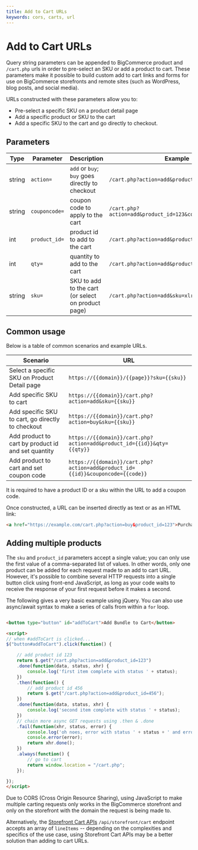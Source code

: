```yaml
---
title: Add to Cart URLs
keywords: cors, carts, url
---
```


# Add to Cart URLs

Query string parameters can be appended to BigCommerce product and `/cart.php` urls in order to pre-select an SKU or add a product to cart. These parameters make it possible to build custom add to cart links and forms for use on BigCommerce storefronts and remote sites (such as WordPress, blog posts, and social media).

URLs constructed with these parameters allow you to:
* Pre-select a specific SKU on a product detail page
* Add a specific product or SKU to the cart
* Add a specific SKU to the cart and go directly to checkout.

## Parameters

| **Type**| **Parameter** | **Description**                                     | **Example**                                                 |
|-- |-|--|-|
| string  | `action=`     | `add` or  `buy`; `buy` goes directly to checkout    | `/cart.php?action=add&product_id=123`                       |
| string  | `couponcode=` | coupon code to apply to the cart                    | `/cart.php?action=add&product_id=123&couponcode=10off100`   |
| int     | `product_id=` | product id to add to the cart                       | `/cart.php?action=add&product_id=123`                       |
| int     | `qty=`        | quantity to add to the cart                         | `/cart.php?action=add&product_id=123&qty=3`                 |
| string  | `sku=`        | SKU to add to the cart (or select on product page)  | `/cart.php?action=add&sku=xlredtshirt`                      |

## Common usage

Below is a table of common scenarios and example URLs.


| **Scenario**                                                 | **URL**                                                              |
|--|-|
| Select a specific SKU on Product Detail page                 |`https://{{domain}}/{{page}}?sku={{sku}}`                             |
| Add specific SKU to cart                                     |`https://{{domain}}/cart.php?action=add&sku={{sku}}`                  |
| Add specific SKU to cart, go directly to checkout            |`https://{{domain}}/cart.php?action=buy&sku={{sku}}`                  |
| Add product to cart by product id and set quantity           |`https://{{domain}}/cart.php?action=add&product_id={{id}}&qty={{qty}}`|
| Add product to cart and set coupon code                      |`https://{{domain}}/cart.php?action=add&product_id={{id}}&couponcode={{code}}`          |

 <Callout type="info">
  It is required to have a product ID or a sku within the URL to add a coupon code.
 </Callout>

Once constructed, a URL can be inserted directly as text or as an HTML link:

```html showLineNumbers copy
<a href="https://example.com/cart.php?action=buy&product_id=123">Purchase Our New Product Now!</a>
```

## Adding multiple products

The `sku` and `product_id` parameters accept a single value; you can only use the first value of a comma-separated list of values. In other words, only one product can be added for each request made to an add to cart URL. However, it's possible to combine several HTTP requests into a single button click using front-end JavaScript, as long as your code waits to receive the response of your first request before it makes a second.

The following gives a very basic example using jQuery.  You can also use async/await syntax to make a series of calls from within a `for` loop.

```html showLineNumbers copy

<button type="button" id="addToCart">Add Bundle to Cart</button>

<script>
// when #addToCart is clicked...
$("button#addToCart").click(function() {

	// add product id 123
    return $.get("/cart.php?action=add&product_id=123")
	.done(function(data, status, xhr) {
		console.log('first item complete with status ' + status);
	})
	.then(function() {
		// add product id 456
		return $.get("/cart.php?action=add&product_id=456");
	})
	.done(function(data, status, xhr) {
		console.log('second item complete with status ' + status);
	})
	// chain more async GET requests using .then & .done
	.fail(function(xhr, status, error) {
		console.log('oh noes, error with status ' + status + ' and error: ');
		console.error(error);
		return xhr.done();
	})
	.always(function() {
		// go to cart
		return window.location = "/cart.php";
	});

});
</script>
```

<Callout type="warning">
  Due to CORS (Cross Origin Resource Sharing), using JavaScript to make multiple carting requests only works in the BigCommerce storefront and only on the storefront with the domain the request is being made to.
</Callout>

Alternatively, the [Storefront Cart APIs](/docs/storefront/cart-checkout/guide/rest-storefront#working-sf-apis_storefront-cart) `/api/storefront/cart` endpoint accepts an array of `lineItems` -- depending on the complexities and specifics of the use case, using Storefront Cart APIs may be a better solution than adding to cart URLs.


